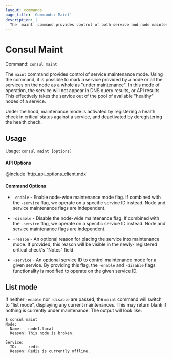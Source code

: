 ```yaml
---
layout: commands
page_title: 'Commands: Maint'
description: |
  The `maint` command provides control of both service and node maintenance mode
---
```


# Consul Maint

Command: `consul maint`

The `maint` command provides control of service maintenance mode.
Using the command, it is possible to mark a service provided by a node or all the services on the
node as a whole as "under maintenance". In this mode of operation, the service
will not appear in DNS query results, or API results. This effectively
takes the service out of the pool of available "healthy" nodes of a service.

Under the hood, maintenance mode is activated by registering a health check in
critical status against a service, and deactivated by deregistering the
health check.

## Usage

Usage: `consul maint [options]`

#### API Options

@include 'http_api_options_client.mdx'

#### Command Options

- `-enable` - Enable node-wide maintenance mode flag. If combined with the
  `-service` flag, we operate on a specific service ID instead. Node and
  service maintenance flags are independent.

- `-disable` - Disable the node-wide maintenance flag. If combined with the
  `-service` flag, we operate on a specific service ID instead. Node and
  service maintenance flags are independent.

- `-reason` - An optional reason for placing the service into
  maintenance mode. If provided, this reason will be visible in the newly-
  registered critical check's "Notes" field.

- `-service` - An optional service ID to control maintenance mode for a given service. By
  providing this flag, the `-enable` and `-disable` flags functionality is
  modified to operate on the given service ID.

## List mode

If neither `-enable` nor `-disable` are passed, the `maint` command will
switch to "list mode", displaying any current maintenances. This may return
blank if nothing is currently under maintenance. The output will look like:

```shell-session
$ consul maint
Node:
  Name:   node1.local
  Reason: This node is broken.

Service:
  ID:     redis
  Reason: Redis is currently offline.
```
